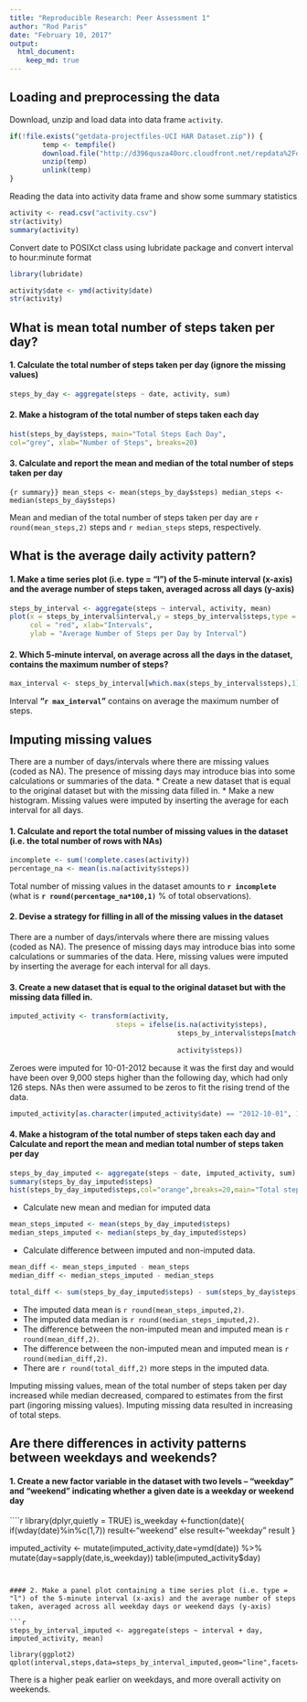 ```yaml
---
title: "Reproducible Research: Peer Assessment 1"
author: "Rod Paris"
date: "February 10, 2017"
output: 
  html_document:
    keep_md: true
---
```


## Loading and preprocessing the data

Download, unzip and load data into data frame `activity`. 

```r
if(!file.exists("getdata-projectfiles-UCI HAR Dataset.zip")) {
        temp <- tempfile()
        download.file("http://d396qusza40orc.cloudfront.net/repdata%2Fdata%2Factivity.zip",temp)
        unzip(temp)
        unlink(temp)
}
```

Reading the data into activity data frame and show some summary statistics
```r
activity <- read.csv("activity.csv")
str(activity)
summary(activity)
```


Convert date to POSIXct class using lubridate package and convert interval to hour:minute format
```r
library(lubridate)

activity$date <- ymd(activity$date)
str(activity)
```


## What is mean total number of steps taken per day?


#### 1. Calculate the total number of steps taken per day (ignore the missing values)


```r
steps_by_day <- aggregate(steps ~ date, activity, sum)
```


####  2. Make a histogram of the total number of steps taken each day


```r
hist(steps_by_day$steps, main="Total Steps Each Day",
col="grey", xlab="Number of Steps", breaks=20)
```

#### 3. Calculate and report the mean and median of the total number of steps taken per day


```{r summary}}
mean_steps <- mean(steps_by_day$steps)
median_steps <- median(steps_by_day$steps)
```

Mean and median of the total number of steps taken per day are `r round(mean_steps,2)` steps and `r median_steps` steps, respectively.


## What is the average daily activity pattern?


#### 1. Make a time series plot (i.e. type = "l") of the 5-minute interval (x-axis) and the average number of steps taken, averaged across all days (y-axis)  


```r
steps_by_interval <- aggregate(steps ~ interval, activity, mean)
plot(x = steps_by_interval$interval,y = steps_by_interval$steps,type = "l",
     col = "red", xlab="Intervals", 
     ylab = "Average Number of Steps per Day by Interval")
```


#### 2. Which 5-minute interval, on average across all the days in the dataset, contains the maximum number of steps?


```r
max_interval <- steps_by_interval[which.max(steps_by_interval$steps),1]
```

Interval **"`r max_interval`"** contains on average the maximum number of steps.



## Imputing missing values


There are a number of days/intervals where there are missing values (coded as NA). The presence of missing days may introduce bias into some calculations or summaries of the data.
* Create a new dataset that is equal to the original dataset but with the missing data filled in.
* Make a new histogram.
Missing values were imputed by inserting the average for each interval for all days.


#### 1. Calculate and report the total number of missing values in the dataset (i.e. the total number of rows with NAs)


```r
incomplete <- sum(!complete.cases(activity))
percentage_na <- mean(is.na(activity$steps))
```

Total number of missing values in the dataset amounts to **`r incomplete` ** (what is **`r round(percentage_na*100,1)`** % of total observations).


#### 2. Devise a strategy for filling in all of the missing values in the dataset


There are a number of days/intervals where there are missing values (coded as NA). The presence of missing days may introduce bias into some calculations or summaries of the data.
Here, missing values were imputed by inserting the average for each interval for all days.


#### 3. Create a new dataset that is equal to the original dataset but with the missing data filled in.


```r
imputed_activity <- transform(activity, 
                          steps = ifelse(is.na(activity$steps),
                                         steps_by_interval$steps[match(activity$interval,
                                                                       steps_by_interval$interval)], 
                                         activity$steps))
```

Zeroes were imputed for 10-01-2012 because it was the first day and would have been over 9,000 steps higher than the following day, which had only 126 steps. NAs then were assumed to be zeros to fit the rising trend of the data. 

```r
imputed_activity[as.character(imputed_activity$date) == "2012-10-01", 1] <- 0
```


#### 4. Make a histogram of the total number of steps taken each day and Calculate and report the mean and median total number of steps taken per day

```r
steps_by_day_imputed <- aggregate(steps ~ date, imputed_activity, sum)
summary(steps_by_day_imputed$steps)
hist(steps_by_day_imputed$steps,col="orange",breaks=20,main="Total steps per day",xlab="Number of steps")
```

* Calculate new mean and median for imputed data

```r
mean_steps_imputed <- mean(steps_by_day_imputed$steps)
median_steps_imputed <- median(steps_by_day_imputed$steps)
```

* Calculate difference between imputed and non-imputed data.

```r
mean_diff <- mean_steps_imputed - mean_steps
median_diff <- median_steps_imputed - median_steps

total_diff <- sum(steps_by_day_imputed$steps) - sum(steps_by_day$steps)
```

* The imputed data mean is `r round(mean_steps_imputed,2)`.
* The imputed data median is `r round(median_steps_imputed,2)`.
* The difference between the non-imputed mean and imputed mean is `r round(mean_diff,2)`.
* The difference between the non-imputed mean and imputed mean is `r round(median_diff,2)`.
* There are `r round(total_diff,2)` more steps in the imputed data.

Imputing missing values, mean of the total number of steps taken per day  increased while median decreased, compared to estimates from the first part (ingoring missing values). Imputing missing data resulted in increasing of total steps.



## Are there differences in activity patterns between weekdays and weekends?


#### 1. Create a new factor variable in the dataset with two levels – “weekday” and “weekend” indicating whether a given date is a weekday or weekend day


````r
library(dplyr,quietly = TRUE)
is_weekday <-function(date){
        if(wday(date)%in%c(1,7)) result<-"weekend"
        else
                result<-"weekday"
        result
}


imputed_activity <- mutate(imputed_activity,date=ymd(date)) %>%
        mutate(day=sapply(date,is_weekday))
table(imputed_activity$day)
```


#### 2. Make a panel plot containing a time series plot (i.e. type = "l") of the 5-minute interval (x-axis) and the average number of steps taken, averaged across all weekday days or weekend days (y-axis)

```r
steps_by_interval_imputed <- aggregate(steps ~ interval + day, imputed_activity, mean)

library(ggplot2)
qplot(interval,steps,data=steps_by_interval_imputed,geom="line",facets=day~.)
```

There is a higher peak earlier on weekdays, and more overall activity on weekends.  
